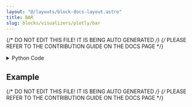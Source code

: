 ```yaml
---
layout: "@/layouts/block-docs-layout.astro"
title: BAR
slug: blocks/visualizers/plotly/bar
---
```


{/* DO NOT EDIT THIS FILE! IT IS BEING AUTO GENERATED */}
{/* PLEASE REFER TO THE CONTRIBUTION GUIDE ON THE DOCS PAGE */}


<PythonDocsDisplay docstring={docstring} />

<details>
<summary>Python Code</summary>

```python
from flojoy import flojoy, OrderedPair, DataFrame, Matrix, Plotly, Vector
import plotly.graph_objects as go
import pandas as pd
from nodes.VISUALIZERS.template import plot_layout
import numpy as np


@flojoy
def BAR(default: OrderedPair | DataFrame | Matrix | Vector) -> Plotly:
    """The BAR node creates a Plotly Bar visualization for a given input DataContainer.

    Inputs
    ------
    default : OrderedPair|DataFrame|Matrix|Vector
        the DataContainer to be visualized in a bar chart

    Returns
    -------
    Plotly
        the DataContainer containing the Plotly Bar chart visualization
    """

    layout = plot_layout(title="BAR")
    fig = go.Figure(layout=layout)

    match default:
        case OrderedPair():
            x = default.x
            if isinstance(default.x, dict):
                dict_keys = list(default.x.keys())
                x = default.x[dict_keys[0]]
            y = default.y
            fig.add_trace(go.Bar(x=x, y=y))
        case DataFrame():
            df = default.m
            first_col = df.iloc[:, 0]
            is_timeseries = False
            if pd.api.types.is_datetime64_any_dtype(first_col):
                is_timeseries = True
            if is_timeseries:
                for col in df.columns:
                    if col != df.columns[0]:
                        fig.add_trace(
                            go.Bar(
                                y=df[col].values,
                                x=first_col,
                                name=col,
                            )
                        )
                fig.update_layout(xaxis_title=df.columns[0])
            else:
                for col in df.columns:
                    if df[col].dtype == "object":
                        counts = df[col].value_counts()
                        fig.add_trace(
                            go.Bar(x=counts.index.tolist(), y=counts.tolist(), name=col)
                        )
                    else:
                        fig.add_trace(go.Bar(x=df.index, y=df[col], name=col))
                fig.update_layout(xaxis_title="DF index", yaxis_title="Y Axis")

        case Matrix():
            m = default.m

            num_rows, num_cols = m.shape

            x_ticks = np.arange(num_cols)

            for i in range(num_rows):
                fig.add_trace(go.Bar(x=x_ticks, y=m[i, :], name=f"Row {i+1}"))

            fig.update_layout(xaxis_title="Column", yaxis_title="Value")
        case Vector():
            y = default.v
            x = np.arange(len(y))
            fig.add_trace(go.Bar(x=x, y=y))

    return Plotly(fig=fig)

```

[Find this Flojoy Block on GitHub](https://github.com/flojoy-ai/blocks/blob/main/blocks/VISUALIZERS/PLOTLY/BAR/BAR.py)

</details>

## Example


<GetHelpWidget />


<AppDisplay app={app} blockName="BAR" client:visible />


<Example />

{/* DO NOT EDIT THIS FILE! IT IS BEING AUTO GENERATED */}
{/* PLEASE REFER TO THE CONTRIBUTION GUIDE ON THE DOCS PAGE */}
